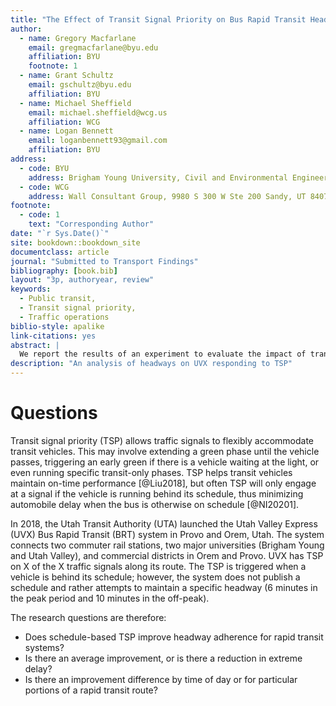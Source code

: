 ```yaml
---
title: "The Effect of Transit Signal Priority on Bus Rapid Transit Headway Adherence"
author:
  - name: Gregory Macfarlane
    email: gregmacfarlane@byu.edu
    affiliation: BYU
    footnote: 1
  - name: Grant Schultz
    email: gschultz@byu.edu
    affiliation: BYU
  - name: Michael Sheffield
    email: michael.sheffield@wcg.us
    affiliation: WCG
  - name: Logan Bennett
    email: loganbennett93@gmail.com
    affiliation: BYU
address:
  - code: BYU
    address: Brigham Young University, Civil and Environmental Engineering Department, 430 Engineering Building, Provo, Utah 84602
  - code: WCG
    address: Wall Consultant Group, 9980 S 300 W Ste 200 Sandy, UT 84070
footnote:
  - code: 1
    text: "Corresponding Author"
date: "`r Sys.Date()`"
site: bookdown::bookdown_site
documentclass: article
journal: "Submitted to Transport Findings"
bibliography: [book.bib]
layout: "3p, authoryear, review"
keywords:
  - Public transit,
  - Transit signal priority,
  - Traffic operations
biblio-style: apalike
link-citations: yes
abstract: |
  We report the results of an experiment to evaluate the impact of transit  signal priority (TSP) on headway adherence for a bus rapid transit (BRT) system in Provo / Orem, Utah. The system grants TSP if the bus is running behind its unpublished schedule, but users perceive only a headway. In general, we  find that more permissive TSP regimes modestly but significantly reduce  the 85th percentile headway, controlling for directionality and time period. An inconsistent result gives that a strict TSP regime has a higher 85th  percentile headway than not using TSP at all.
description: "An analysis of headways on UVX responding to TSP"
---
```


# Questions {#intro}

Transit signal priority (TSP) allows traffic signals to flexibly accommodate
transit vehicles. This may involve extending a green phase until the vehicle
passes, triggering an early green if there is a vehicle waiting at the light, or
even running specific transit-only phases. TSP helps transit vehicles maintain
on-time performance [@Liu2018], but often TSP will only engage at a signal if
the vehicle is running behind its schedule, thus minimizing automobile delay
when the bus is otherwise on schedule [@NI20201].

In 2018, the Utah Transit Authority (UTA) launched the Utah Valley Express (UVX) 
Bus Rapid Transit (BRT) system in Provo and Orem, Utah.  The system connects
two commuter rail stations, two major universities (Brigham Young and Utah Valley),
and commercial districts in Orem and Provo. UVX has TSP on X of the X traffic 
signals along its route. The TSP is triggered when a vehicle is behind its schedule;
however, the system does not publish a schedule and rather attempts to maintain
a specific headway (6 minutes in the peak period and 10 minutes in the off-peak).

The research questions are therefore:

  - Does schedule-based TSP improve headway adherence for rapid transit systems?
  - Is there an average improvement, or is there a reduction in extreme delay?
  - Is there an improvement difference by time of day or for particular portions
  of a rapid transit route?


